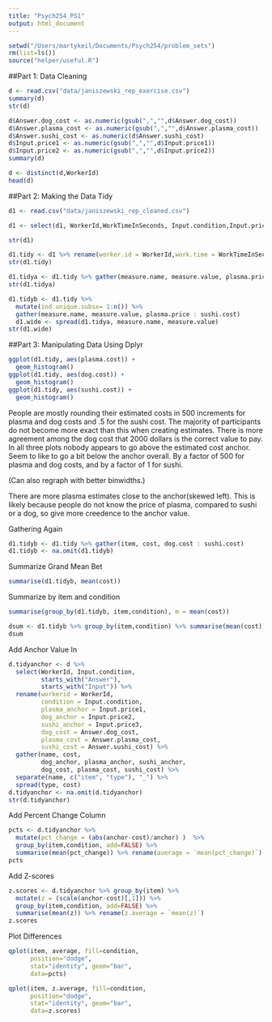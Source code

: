 ```yaml
---
title: "Psych254_PS1"
output: html_document
---
```

```r
setwd("/Users/martykeil/Documents/Psych254/problem_sets")
rm(list=ls())
source("helper/useful.R")
```

##Part 1: Data Cleaning
```r
d <- read.csv("data/janiszewski_rep_exercise.csv")
summary(d)
str(d)

d$Answer.dog_cost <- as.numeric(gsub(",","",d$Answer.dog_cost))
d$Answer.plasma_cost <- as.numeric(gsub(",","",d$Answer.plasma_cost))
d$Answer.sushi_cost <- as.numeric(d$Answer.sushi_cost)
d$Input.price1 <- as.numeric(gsub(",","",d$Input.price1))
d$Input.price2 <- as.numeric(gsub(",","",d$Input.price2))
summary(d)

d <- distinct(d,WorkerId)
head(d)
```


##Part 2: Making the Data Tidy
```r
d1 <- read.csv("data/janiszewski_rep_cleaned.csv")

d1 <- select(d1, WorkerId,WorkTimeInSeconds, Input.condition,Input.price1,Input.price2,Input.price3,Answer.dog_cost,Answer.plasma_cost,Answer.sushi_cost)

str(d1)

d1.tidy <- d1 %>% rename(worker.id = WorkerId,work.time = WorkTimeInSeconds, condition = Input.condition , plasma.price = Input.price1 , dog.price =  Input.price2, sushi.price =  Input.price3, dog.cost = Answer.dog_cost, plasma.cost = Answer.plasma_cost,sushi.cost = Answer.sushi_cost)
str(d1.tidy)
```

```r
d1.tidya <- d1.tidy %>% gather(measure.name, measure.value, plasma.price : sushi.cost)
str(d1.tidya)
```

```r
d1.tidyb <- d1.tidy %>% 
  mutate(ind.unique.subsx= 1:n()) %>% 
  gather(measure.name, measure.value, plasma.price : sushi.cost)
  d1.wide <- spread(d1.tidya, measure.name, measure.value)
str(d1.wide)
```

##Part 3: Manipulating Data Using Dplyr
```r
ggplot(d1.tidy, aes(plasma.cost)) + 
  geom_histogram()
ggplot(d1.tidy, aes(dog.cost)) + 
  geom_histogram()
ggplot(d1.tidy, aes(sushi.cost)) + 
  geom_histogram()
```
People are mostly rounding their estimated costs in 500 increments for plasma and dog costs and .5 for the sushi cost. The majority of participants do not become more exact than this when creating estimates. There is more agreement among the dog cost that 2000 dollars is the correct value to pay. In all three plots nobody appears to go above the estimated cost anchor. Seem to like to go a bit below the anchor overall. By a factor of 500 for plasma and dog costs, and by a factor of 1 for sushi. 

(Can also regraph with better binwidths.) 

There are more plasma estimates close to the anchor(skewed left). This is likely because people do not know the price of plasma, compared to sushi or a dog, so give more creedence to the anchor value.

Gathering Again
```r
d1.tidyb <- d1.tidy %>% gather(item, cost, dog.cost : sushi.cost)
d1.tidyb <- na.omit(d1.tidyb)
```

Summarize Grand Mean Bet
```r
summarise(d1.tidyb, mean(cost))
```

Summarize by item and condition
```r
summarise(group_by(d1.tidyb, item,condition), m = mean(cost))

dsum <- d1.tidyb %>% group_by(item,condition) %>% summarise(mean(cost))
dsum
```


Add Anchor Value In
```r
d.tidyanchor <- d %>% 
  select(WorkerId, Input.condition, 
         starts_with("Answer"), 
         starts_with("Input")) %>%
  rename(workerid = WorkerId,
         condition = Input.condition,          
         plasma_anchor = Input.price1,
         dog_anchor = Input.price2,
         sushi_anchor = Input.price3,
         dog_cost = Answer.dog_cost,
         plasma_cost = Answer.plasma_cost, 
         sushi_cost = Answer.sushi_cost) %>%
  gather(name, cost, 
         dog_anchor, plasma_anchor, sushi_anchor, 
         dog_cost, plasma_cost, sushi_cost) %>%
  separate(name, c("item", "type"), "_") %>%
  spread(type, cost) 
d.tidyanchor <- na.omit(d.tidyanchor)
str(d.tidyanchor)
```

Add Percent Change Column
```r
pcts <- d.tidyanchor %>% 
  mutate(pct_change = (abs(anchor-cost)/anchor) )  %>%
  group_by(item,condition, add=FALSE) %>% 
  summarise(mean(pct_change)) %>% rename(average = `mean(pct_change)`)
pcts
```

Add Z-scores
```r
z.scores <- d.tidyanchor %>% group_by(item) %>% 
  mutate(z = (scale(anchor-cost)[,1])) %>%
  group_by(item,condition, add=FALSE) %>% 
  summarise(mean(z)) %>% rename(z.average = `mean(z)`)
z.scores
```

Plot Differences
```r
qplot(item, average, fill=condition, 
      position="dodge",
      stat="identity", geom="bar", 
      data=pcts)  

qplot(item, z.average, fill=condition, 
      position="dodge",
      stat="identity", geom="bar", 
      data=z.scores) 
```